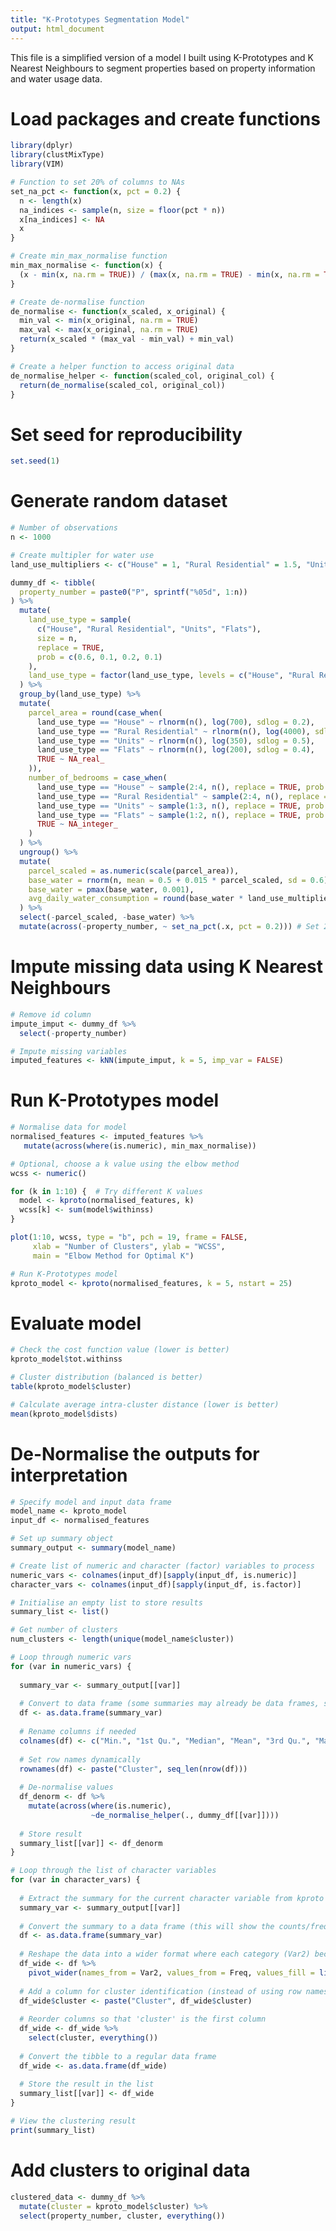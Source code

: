 ```yaml
---
title: "K-Prototypes Segmentation Model"
output: html_document
---
```


This file is a simplified version of a model I built using K-Prototypes and K Nearest Neighbours to segment properties based on property information and water usage data.

# Load packages and create functions
```r
library(dplyr)
library(clustMixType)
library(VIM)

# Function to set 20% of columns to NAs
set_na_pct <- function(x, pct = 0.2) {
  n <- length(x)
  na_indices <- sample(n, size = floor(pct * n))
  x[na_indices] <- NA
  x
}

# Create min_max_normalise function
min_max_normalise <- function(x) {
  (x - min(x, na.rm = TRUE)) / (max(x, na.rm = TRUE) - min(x, na.rm = TRUE))
}

# Create de-normalise function
de_normalise <- function(x_scaled, x_original) {
  min_val <- min(x_original, na.rm = TRUE)
  max_val <- max(x_original, na.rm = TRUE)
  return(x_scaled * (max_val - min_val) + min_val)
}

# Create a helper function to access original data
de_normalise_helper <- function(scaled_col, original_col) {
  return(de_normalise(scaled_col, original_col))
}
```

# Set seed for reproducibility 
```r
set.seed(1)
```

# Generate random dataset
```r
# Number of observations
n <- 1000

# Create multipler for water use
land_use_multipliers <- c("House" = 1, "Rural Residential" = 1.5, "Units" = 0.7, "Flats" = 0.5)

dummy_df <- tibble(
  property_number = paste0("P", sprintf("%05d", 1:n))
) %>%
  mutate(
    land_use_type = sample(
      c("House", "Rural Residential", "Units", "Flats"),
      size = n,
      replace = TRUE,
      prob = c(0.6, 0.1, 0.2, 0.1)
    ),
    land_use_type = factor(land_use_type, levels = c("House", "Rural Residential", "Units", "Flats"))
  ) %>%
  group_by(land_use_type) %>%
  mutate(
    parcel_area = round(case_when(
      land_use_type == "House" ~ rlnorm(n(), log(700), sdlog = 0.2),
      land_use_type == "Rural Residential" ~ rlnorm(n(), log(4000), sdlog = 1),
      land_use_type == "Units" ~ rlnorm(n(), log(350), sdlog = 0.5),
      land_use_type == "Flats" ~ rlnorm(n(), log(200), sdlog = 0.4),
      TRUE ~ NA_real_
    )),
    number_of_bedrooms = case_when(
      land_use_type == "House" ~ sample(2:4, n(), replace = TRUE, prob = c(0.3, 0.5, 0.2)),
      land_use_type == "Rural Residential" ~ sample(2:4, n(), replace = TRUE, prob = c(0.2, 0.5, 0.3)),
      land_use_type == "Units" ~ sample(1:3, n(), replace = TRUE, prob = c(0.5, 0.4, 0.1)),
      land_use_type == "Flats" ~ sample(1:2, n(), replace = TRUE, prob = c(0.8, 0.2)),
      TRUE ~ NA_integer_
    )
  ) %>%
  ungroup() %>%
  mutate(
    parcel_scaled = as.numeric(scale(parcel_area)),
    base_water = rnorm(n, mean = 0.5 + 0.015 * parcel_scaled, sd = 0.6),
    base_water = pmax(base_water, 0.001),
    avg_daily_water_consumption = round(base_water * land_use_multipliers[land_use_type], 4)
  ) %>%
  select(-parcel_scaled, -base_water) %>%
  mutate(across(-property_number, ~ set_na_pct(.x, pct = 0.2))) # Set 20% of non-id columns as NA
```

# Impute missing data using K Nearest Neighbours
```r
# Remove id column
impute_imput <- dummy_df %>% 
  select(-property_number)

# Impute missing variables
imputed_features <- kNN(impute_imput, k = 5, imp_var = FALSE)
```

# Run K-Prototypes model 
```r
# Normalise data for model
normalised_features <- imputed_features %>% 
   mutate(across(where(is.numeric), min_max_normalise))

# Optional, choose a k value using the elbow method
wcss <- numeric()

for (k in 1:10) {  # Try different K values
  model <- kproto(normalised_features, k)
  wcss[k] <- sum(model$withinss)
}

plot(1:10, wcss, type = "b", pch = 19, frame = FALSE,
     xlab = "Number of Clusters", ylab = "WCSS",
     main = "Elbow Method for Optimal K")

# Run K-Prototypes model
kproto_model <- kproto(normalised_features, k = 5, nstart = 25)
```

# Evaluate model
```r
# Check the cost function value (lower is better)
kproto_model$tot.withinss

# Cluster distribution (balanced is better)
table(kproto_model$cluster)

# Calculate average intra-cluster distance (lower is better)
mean(kproto_model$dists)
```

# De-Normalise the outputs for interpretation
```r
# Specify model and input data frame
model_name <- kproto_model
input_df <- normalised_features

# Set up summary object
summary_output <- summary(model_name)

# Create list of numeric and character (factor) variables to process
numeric_vars <- colnames(input_df)[sapply(input_df, is.numeric)]
character_vars <- colnames(input_df)[sapply(input_df, is.factor)]

# Initialise an empty list to store results
summary_list <- list()

# Get number of clusters
num_clusters <- length(unique(model_name$cluster))

# Loop through numeric vars
for (var in numeric_vars) {
  
  summary_var <- summary_output[[var]]
  
  # Convert to data frame (some summaries may already be data frames, some may be matrices)
  df <- as.data.frame(summary_var)
  
  # Rename columns if needed
  colnames(df) <- c("Min.", "1st Qu.", "Median", "Mean", "3rd Qu.", "Max.")
  
  # Set row names dynamically
  rownames(df) <- paste("Cluster", seq_len(nrow(df)))
  
  # De-normalise values
  df_denorm <- df %>%
    mutate(across(where(is.numeric), 
                  ~de_normalise_helper(., dummy_df[[var]])))
  
  # Store result
  summary_list[[var]] <- df_denorm
}

# Loop through the list of character variables
for (var in character_vars) {
  
  # Extract the summary for the current character variable from kproto result
  summary_var <- summary_output[[var]]
  
  # Convert the summary to a data frame (this will show the counts/frequencies)
  df <- as.data.frame(summary_var)
  
  # Reshape the data into a wider format where each category (Var2) becomes a column
  df_wide <- df %>%
    pivot_wider(names_from = Var2, values_from = Freq, values_fill = list(Freq = 0))  # Fill missing with 0 if any category is missing
  
  # Add a column for cluster identification (instead of using row names)
  df_wide$cluster <- paste("Cluster", df_wide$cluster)
  
  # Reorder columns so that 'cluster' is the first column
  df_wide <- df_wide %>%
    select(cluster, everything())
  
  # Convert the tibble to a regular data frame
  df_wide <- as.data.frame(df_wide)
  
  # Store the result in the list
  summary_list[[var]] <- df_wide
}

# View the clustering result
print(summary_list)
```

# Add clusters to original data
```r
clustered_data <- dummy_df %>% 
  mutate(cluster = kproto_model$cluster) %>% 
  select(property_number, cluster, everything())
```
